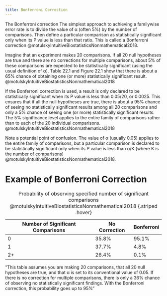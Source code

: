 ```yaml
---
title: Bonferroni Correction
---
```




The Bonferroni correction The simplest approach to achieving a familywise error rate is to divide the value of α (often 5%) by the number of comparisons. Then define a particular comparison as statistically significant only when its P value is less than that ratio. This is called a Bonferroni correction @motulskyIntuitiveBiostatisticsNonmathematical2018. 

Imagine that an experiment makes 20 comparisons. If all 20 null hypotheses are true and there are no corrections for multiple comparisons, about 5% of these comparisons are expected to be statistically significant (using the usual definition of α). Table 22.1 and Figure 22.1 show that there is about a 65% chance of obtaining one (or more) statistically significant result. @motulskyIntuitiveBiostatisticsNonmathematical2018


If the Bonferroni correction is used, a result is only declared to be statistically significant when its P value is less than 0.05/20, or 0.0025. This ensures that if all the null hypotheses are true, there is about a 95% chance of seeing no statistically significant results among all 20 comparisons and only a 5% chance of seeing one (or more) statistically significant results. The 5% significance level applies to the entire family of comparisons rather than to each of the 20 individual comparisons. @motulskyIntuitiveBiostatisticsNonmathematical2018

:::{.callout-note}
Note a potential point of confusion. The value of α (usually 0.05) applies to the entire family of comparisons, but a particular comparison is declared to be statistically significant only when its P value is less than α/K (where K is the number of comparisons) @motulskyIntuitiveBiostatisticsNonmathematical2018.
:::

# Example of Bonferroni Correction

| Number of Significant Comparisons | No Correction | Bonferroni |
|-|-|-|
| 0 | 35.8% | 95.1% |
| 1 | 37.7% | 4.8% |
| 2+ | 26.4% | 0.1% |
Table: Probability of observing specified number of significant comparisons @motulskyIntuitiveBiostatisticsNonmathematical2018 {.striped .hover}

"This table assumes you are making 20 comparisons, that all 20 null hypotheses are true, and that α is set to its conventional value of 0.05. If there is no correction for multiple comparisons, there is only a 36% chance of observing no statistically significant findings. With the Bonferroni correction, this probability goes up to 95%"